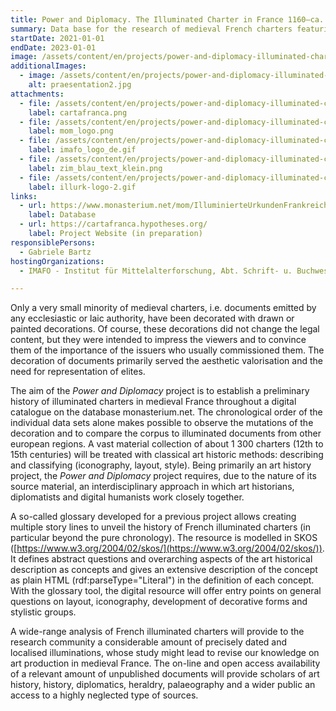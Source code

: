 ```yaml
---
title: Power and Diplomacy. The Illuminated Charter in France 1160–ca. 1420
summary: Data base for the research of medieval French charters featuring decoration.
startDate: 2021-01-01
endDate: 2023-01-01
image: /assets/content/en/projects/power-and-diplomacy-illuminated-charter-france-1160-ca-1420/praesentation2.jpg
additionalImages:
  - image: /assets/content/en/projects/power-and-diplomacy-illuminated-charter-france-1160-ca-1420/additionalImages/praesentation2.jpg
    alt: praesentation2.jpg
attachments:
  - file: /assets/content/en/projects/power-and-diplomacy-illuminated-charter-france-1160-ca-1420/attachments/cartafranca.png
    label: cartafranca.png
  - file: /assets/content/en/projects/power-and-diplomacy-illuminated-charter-france-1160-ca-1420/attachments/mom_logo.png
    label: mom_logo.png
  - file: /assets/content/en/projects/power-and-diplomacy-illuminated-charter-france-1160-ca-1420/attachments/imafo_logo_de.gif
    label: imafo_logo_de.gif
  - file: /assets/content/en/projects/power-and-diplomacy-illuminated-charter-france-1160-ca-1420/attachments/zim_blau_text_klein.png
    label: zim_blau_text_klein.png
  - file: /assets/content/en/projects/power-and-diplomacy-illuminated-charter-france-1160-ca-1420/attachments/illurk-logo-2.gif
    label: illurk-logo-2.gif
links:
  - url: https://www.monasterium.net/mom/IlluminierteUrkundenFrankreich/collection
    label: Database
  - url: https://cartafranca.hypotheses.org/
    label: Project Website (in preparation)
responsiblePersons:
  - Gabriele Bartz
hostingOrganizations:
  - IMAFO - Institut für Mittelalterforschung, Abt. Schrift- u. Buchwesen

---
```

Only a very small minority of medieval charters, i.e. documents emitted by any ecclesiastic or laic authority, have been decorated with drawn or painted decorations. Of course, these decorations did not change the legal content, but they were intended to impress the viewers and to convince them of the importance of the issuers who usually commissioned them. The decoration of documents primarily served the aesthetic valorisation and the need for representation of elites.

The aim of the _Power and Diplomacy_ project is to establish a preliminary history of illuminated charters in medieval France throughout a digital catalogue on the database monasterium.net. The chronological order of the individual data sets alone makes possible to observe the mutations of the decoration and to compare the corpus to illuminated documents from other european regions. A vast material collection of about 1 300 charters (12th to 15th centuries) will be treated with classical art historic methods: describing and classifying (iconography, layout, style). Being primarily an art history project, the _Power and Diplomacy_ project requires, due to the nature of its source material, an interdisciplinary approach in which art historians, diplomatists and digital humanists work closely together.

A so-called glossary developed for a previous project allows creating multiple story lines to unveil the history of French illuminated charters (in particular beyond the pure chronology). The resource is modelled in SKOS ([https://www.w3.org/2004/02/skos/](https://www.w3.org/2004/02/skos/)). It defines abstract questions and overarching aspects of the art historical description as concepts and gives an extensive description of the concept as plain HTML (rdf:parseType="Literal") in the definition of each concept. With the glossary tool, the digital resource will offer entry points on general questions on layout, iconography, development of decorative forms and stylistic groups.

A wide-range analysis of French illuminated charters will provide to the research community a considerable amount of precisely dated and localised illuminations, whose study might lead to revise our knowledge on art production in medieval France. The on-line and open access availability of a relevant amount of unpublished documents will provide scholars of art history, history, diplomatics, heraldry, palaeography and a wider public an access to a highly neglected type of sources.
